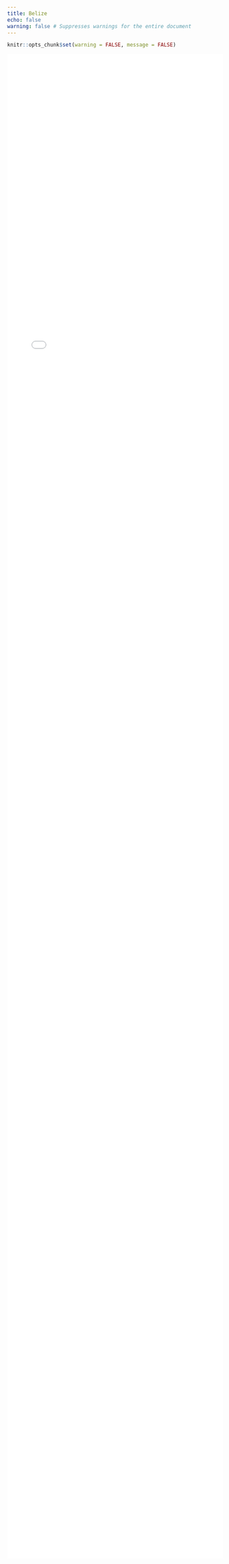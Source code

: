 ```yaml
---
title: Belize
echo: false
warning: false # Suppresses warnings for the entire document
---
```

```r
knitr::opts_chunk$set(warning = FALSE, message = FALSE) 
```
<iframe src="Belize_species_guide_2025-10-19.html" width="100%" height="90%" frameborder="0" allowfullscreen></iframe>

